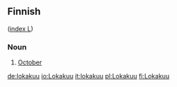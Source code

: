 ==Finnish==
([[Wiktionary:Finnish_index_l|index L]])

===Noun===

# [[October]]

[[de:lokakuu]]
[[io:Lokakuu]]
[[it:lokakuu]]
[[pl:Lokakuu]]
[[fi:Lokakuu]]